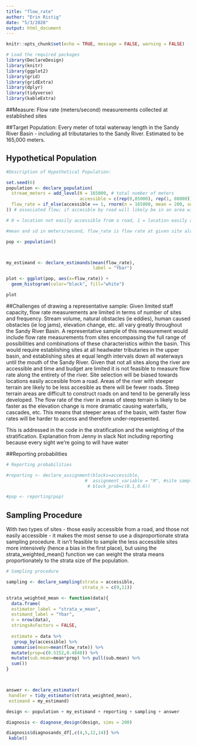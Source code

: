 ```yaml
---
title: "flow_rate"
author: "Erin Ristig"
date: "5/3/2020"
output: html_document
---
```


```r
knitr::opts_chunk$set(echo = TRUE, message = FALSE, warning = FALSE)
```

```r
# Load the required packages
library(DeclareDesign)
library(knitr)
library(ggplot2)
library(grid)
library(gridExtra)
library(dplyr)
library(tidyverse)
library(kableExtra)
```

##Measure:
Flow rate (meters/second) measurements collected at established sites

##Target Population: 
Every meter of total waterway length in the Sandy River Basin - including all tributataries to the Sandy River. Estimated to be 165,000 meters. 

## Hypothetical Population

```r
#Description of Hypothetical Population: 

set.seed(6)
population <- declare_population(
  stream_meters = add_level(N = 165000, # total number of meters
                            accessible = c(rep(0,85000), rep(1, 80000)), # 0 is location isn't easily accessible from road (roughly a third); 1 is easily accessible (other two thirds)
  flow_rate = if_else(accessible == 1, rnorm(n = 165000, mean = 200, sd = 120), rnorm(n = 165000, mean= 600, sd = 150))
)) # associated flow; if accesible by road will likely be in an area with less steep terrain - this means the flow rate will likely be lower in these areas as there will be less elevation change. 

# 0 = location not easily accessible from a road, 1 = location easily accessible from a road

#mean and sd in meters/second, flow_rate is flow rate at given site along river

pop <- population()



my_estimand <- declare_estimands(mean(flow_rate),
                                 label = "Ybar")

plot <- ggplot(pop, aes(x=flow_rate)) + 
  geom_histogram(color="black", fill="white")

plot


```
##Challenges of drawing a representative sample: 
Given limited staff capacity, flow rate measurements are limited in terms of number of sites and frequency. Stream volume, natural obstacles (ie eddies), human caused obstacles (ie log jams), elevation change, etc. all vary greatly throughout the Sandy River Basin. A representative sample of this measurement would include flow rate measurements from sites encompassing the full range of possibilities and combinations of these characteristics within the basin. This would require establishing sites at all headwater tributaries in the upper basin, and establishing sites at equal length intervals down all waterways until the mouth of the Sandy River. Given that not all sites along the river are accessible and time and budget are limited it is not feasible to measure flow rate along the entirety of the river. Site selection will be biased towards locations easily accesible from a road. Areas of the river with steeper terrain are likely to be less accesible as there will be fewer roads. Steep terrain areas are difficult to construct roads on and tend to be generally less developed. The flow rate of the river in areas of steep terrain is likely to be faster as the elevation change is more dramatic causing waterfalls, cascades, etc. This means that steeper areas of the basin, with faster flow rates will be harder to access and therefore under-represented.

This is addressed in the code in the stratification and the weighting of the stratification. Explanation from Jenny in slack
Not including reporting because every sight we're going to will have water

##Reporting probabilities

```r
# Reporting probabilities

#reporting <- declare_assignment(blocks=accessible,
                              #  assignment_variable = "R", #site sampled
                               # block_prob=c(0.1,0.6)) 

#pop <- reporting(pop)

```

## Sampling Procedure
With two types of sites - those easily accessible from a road, and those not easily accessible - it makes the most sense to use a disproportionate strata sampling procedure. It isn't feasible to sample the less accessible sites more intensively (hence a bias in the first place), but using the strata_weighted_mean() function we can weight the strata means proportionately to the strata size of the population. 

```r
# Sampling procedure

sampling <- declare_sampling(strata = accessible,
                             strata_n = c(9,11))

strata_weighted_mean <- function(data){
  data.frame( 
  estimator_label = "strata_w_mean",
  estimand_label = "Ybar",
  n = nrow(data),
  stringsAsFactors = FALSE,
 
  estimate = data %>% 
   group_by(accessible) %>% 
  summarise(mean=mean(flow_rate)) %>%
  mutate(prop=c(0.5152,0.4848)) %>%
  mutate(sub.mean=mean*prop) %>% pull(sub.mean) %>% 
  sum())
} 



answer <- declare_estimator(
 handler = tidy_estimator(strata_weighted_mean),
 estimand = my_estimand)

design <- population + my_estimand + reporting + sampling + answer

diagnosis <- diagnose_design(design, sims = 200)

diagnosis$diagnosands_df[,c(4,5,12,14)] %>%
 kable()

```



